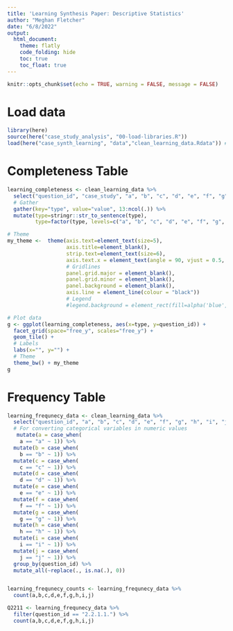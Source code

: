 ```yaml
---
title: 'Learning Synthesis Paper: Descriptive Statistics'
author: "Meghan Fletcher"
date: "6/8/2022"
output: 
  html_document:
    theme: flatly
    code_folding: hide
    toc: true
    toc_float: true
---
```


```r
knitr::opts_chunk$set(echo = TRUE, warning = FALSE, message = FALSE)

```

# Load data

```r
library(here)
source(here("case_study_analysis", "00-load-libraries.R"))
load(here("case_synth_learning", "data","clean_learning_data.Rdata")) # from 01-prep-data.Rmd
```


# Completeness Table
```r
learning_completeness <- clean_learning_data %>% 
  select("question_id", "case_study", "a", "b", "c", "d", "e", "f", "g", "h", "i", "j", "k", "h") %>% 
  # Gather
  gather(key="type", value="value", 13:ncol(.)) %>%
  mutate(type=stringr::str_to_sentence(type),
         type=factor(type, levels=c("a", "b", "c", "d", "e", "f", "g", "h", "i", "j")))
```

```r
# Theme
my_theme <-  theme(axis.text=element_text(size=5),
                   axis.title=element_blank(),
                   strip.text=element_text(size=6),
                   axis.text.x = element_text(angle = 90, vjust = 0.5, hjust=1),
                   # Gridlines
                   panel.grid.major = element_blank(), 
                   panel.grid.minor = element_blank(),
                   panel.background = element_blank(), 
                   axis.line = element_line(colour = "black"))
                   # Legend
                   #legend.background = element_rect(fill=alpha('blue', 0)))

# Plot data
g <- ggplot(learning_completeness, aes(x=type, y=question_id)) +
  facet_grid(space="free_y", scales="free_y") +
  geom_tile() +
  # Labels
  labs(x="", y="") +
  # Theme
  theme_bw() + my_theme
g
```




# Frequency Table

```r
learning_frequnecy_data <- clean_learning_data %>% 
  select("question_id", "a", "b", "c", "d", "e", "f", "g", "h", "i", "j") %>% # no responses for K or L
  # For converting categorical variables in numeric values
   mutate(a = case_when(
    a == "a" ~ 1)) %>% 
  mutate(b = case_when(
    b == "b" ~ 1)) %>% 
  mutate(c = case_when(
    c == "c" ~ 1)) %>% 
  mutate(d = case_when(
    d == "d" ~ 1)) %>% 
  mutate(e = case_when(
    e == "e" ~ 1)) %>% 
  mutate(f = case_when(
    f == "f" ~ 1)) %>% 
  mutate(g = case_when(
    g == "g" ~ 1)) %>% 
  mutate(h = case_when(
    h == "h" ~ 1)) %>% 
  mutate(i = case_when(
    i == "i" ~ 1)) %>% 
  mutate(j = case_when(
    j == "j" ~ 1)) %>% 
  group_by(question_id) %>% 
  mutate_all(~replace(., is.na(.), 0))


learning_frequnecy_counts <- learning_frequnecy_data %>% 
  count(a,b,c,d,e,f,g,h,i,j) 
```



```r
Q2211 <- learning_frequnecy_data %>% 
  filter(question_id == "2.2.1.1.") %>% 
  count(a,b,c,d,e,f,g,h,i,j) 
```




















